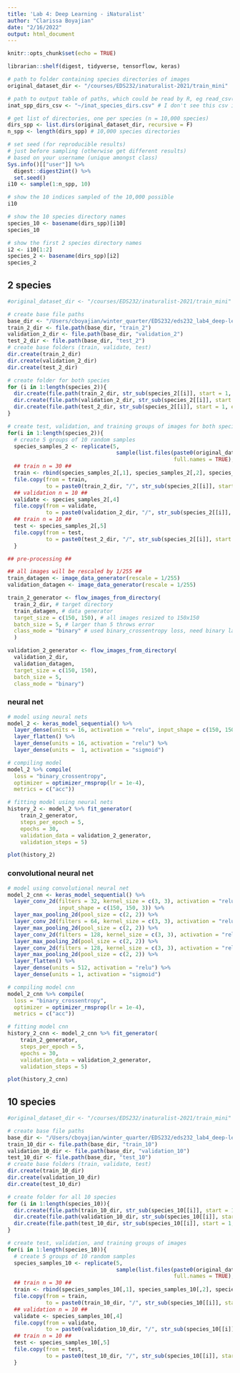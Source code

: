 ```yaml
---
title: 'Lab 4: Deep Learning - iNaturalist'
author: "Clarissa Boyajian"
date: "2/16/2022"
output: html_document
---
```


```r
knitr::opts_chunk$set(echo = TRUE)

librarian::shelf(digest, tidyverse, tensorflow, keras)

# path to folder containing species directories of images
original_dataset_dir <- "/courses/EDS232/inaturalist-2021/train_mini"

# path to output table of paths, which could be read by R, eg read_csv()
inat_spp_dirs_csv <- "~/inat_species_dirs.csv" # I don't see this csv in taylor??

# get list of directories, one per species (n = 10,000 species)
dirs_spp <- list.dirs(original_dataset_dir, recursive = F)
n_spp <- length(dirs_spp) # 10,000 species directories

# set seed (for reproducible results) 
# just before sampling (otherwise get different results)
# based on your username (unique amongst class)
Sys.info()[["user"]] %>% 
  digest::digest2int() %>% 
  set.seed()
i10 <- sample(1:n_spp, 10)

# show the 10 indices sampled of the 10,000 possible 
i10

# show the 10 species directory names
species_10 <- basename(dirs_spp)[i10]
species_10
```

```r
# show the first 2 species directory names
i2 <- i10[1:2]
species_2 <- basename(dirs_spp)[i2]
species_2
```

## 2 species

```r
#original_dataset_dir <- "/courses/EDS232/inaturalist-2021/train_mini"

# create base file paths
base_dir <- "/Users/cboyajian/winter_quarter/EDS232/eds232_lab4_deep-learning"
train_2_dir <- file.path(base_dir, "train_2")
validation_2_dir <- file.path(base_dir, "validation_2")
test_2_dir <- file.path(base_dir, "test_2")
# create base folders (train, validate, test)
dir.create(train_2_dir)
dir.create(validation_2_dir)
dir.create(test_2_dir)

# create folder for both species
for (i in 1:length(species_2)){
  dir.create(file.path(train_2_dir, str_sub(species_2[[i]], start = 1, end = 5)))
  dir.create(file.path(validation_2_dir, str_sub(species_2[[i]], start = 1, end = 5)))
  dir.create(file.path(test_2_dir, str_sub(species_2[[i]], start = 1, end = 5)))
}
```

```r
# create test, validation, and training groups of images for both species
for(i in 1:length(species_2)){
  # create 5 groups of 10 random samples
  species_samples_2 <- replicate(5, 
                                  sample(list.files(paste0(original_dataset_dir, "/", species_2[[i]]), 
                                                    full.names = TRUE), replace = FALSE, 10))
  ## train n = 30 ##
  train <- rbind(species_samples_2[,1], species_samples_2[,2], species_samples_2[,3])
  file.copy(from = train, 
            to = paste0(train_2_dir, "/", str_sub(species_2[[i]], start = 1, end = 5)))
  ## validation n = 10 ##
  validate <- species_samples_2[,4]
  file.copy(from = validate,
            to = paste0(validation_2_dir, "/", str_sub(species_2[[i]], start = 1, end = 5)))
  ## train n = 10 ##
  test <- species_samples_2[,5]
  file.copy(from = test,
            to = paste0(test_2_dir, "/", str_sub(species_2[[i]], start = 1, end = 5)))
  }
```

```r
## pre-processing ##

## all images will be rescaled by 1/255 ##
train_datagen <- image_data_generator(rescale = 1/255)
validation_datagen <- image_data_generator(rescale = 1/255)

train_2_generator <- flow_images_from_directory(
  train_2_dir, # target directory
  train_datagen, # data generator
  target_size = c(150, 150), # all images resized to 150x150
  batch_size = 5, # larger than 5 throws error
  class_mode = "binary" # used binary_crossentropy loss, need binary labels
  )

validation_2_generator <- flow_images_from_directory(
  validation_2_dir,
  validation_datagen,
  target_size = c(150, 150),
  batch_size = 5,
  class_mode = "binary")
```

### neural net

```r
# model using neural nets
model_2 <- keras_model_sequential() %>% 
  layer_dense(units = 16, activation = "relu", input_shape = c(150, 150, 3)) %>%
  layer_flatten() %>% 
  layer_dense(units = 16, activation = "relu") %>% 
  layer_dense(units =  1, activation = "sigmoid") 
```

```r
# compiling model
model_2 %>% compile(
  loss = "binary_crossentropy",
  optimizer = optimizer_rmsprop(lr = 1e-4),
  metrics = c("acc"))
```

```r
# fitting model using neural nets
history_2 <- model_2 %>% fit_generator(
    train_2_generator,
    steps_per_epoch = 5,
    epochs = 30,
    validation_data = validation_2_generator,
    validation_steps = 5)
```

```r
plot(history_2)
```


### convolutional neural net

```r
# model using convolutional neural net
model_2_cnn <- keras_model_sequential() %>% 
  layer_conv_2d(filters = 32, kernel_size = c(3, 3), activation = "relu",
                input_shape = c(150, 150, 3)) %>% 
  layer_max_pooling_2d(pool_size = c(2, 2)) %>% 
  layer_conv_2d(filters = 64, kernel_size = c(3, 3), activation = "relu") %>% 
  layer_max_pooling_2d(pool_size = c(2, 2)) %>% 
  layer_conv_2d(filters = 128, kernel_size = c(3, 3), activation = "relu") %>% 
  layer_max_pooling_2d(pool_size = c(2, 2)) %>% 
  layer_conv_2d(filters = 128, kernel_size = c(3, 3), activation = "relu") %>% 
  layer_max_pooling_2d(pool_size = c(2, 2)) %>% 
  layer_flatten() %>% 
  layer_dense(units = 512, activation = "relu") %>% 
  layer_dense(units = 1, activation = "sigmoid")
```

```r
# compiling model cnn
model_2_cnn %>% compile(
  loss = "binary_crossentropy",
  optimizer = optimizer_rmsprop(lr = 1e-4),
  metrics = c("acc"))
```

```r
# fitting model cnn
history_2_cnn <- model_2_cnn %>% fit_generator(
    train_2_generator,
    steps_per_epoch = 5,
    epochs = 30,
    validation_data = validation_2_generator,
    validation_steps = 5)
```

```r
plot(history_2_cnn)
```




## 10 species

```r
#original_dataset_dir <- "/courses/EDS232/inaturalist-2021/train_mini"

# create base file paths
base_dir <- "/Users/cboyajian/winter_quarter/EDS232/eds232_lab4_deep-learning"
train_10_dir <- file.path(base_dir, "train_10")
validation_10_dir <- file.path(base_dir, "validation_10")
test_10_dir <- file.path(base_dir, "test_10")
# create base folders (train, validate, test)
dir.create(train_10_dir)
dir.create(validation_10_dir)
dir.create(test_10_dir)

# create folder for all 10 species
for (i in 1:length(species_10)){
  dir.create(file.path(train_10_dir, str_sub(species_10[[i]], start = 1, end = 5)))
  dir.create(file.path(validation_10_dir, str_sub(species_10[[i]], start = 1, end = 5)))
  dir.create(file.path(test_10_dir, str_sub(species_10[[i]], start = 1, end = 5)))
}
```


```r
# create test, validation, and training groups of images
for(i in 1:length(species_10)){
  # create 5 groups of 10 random samples
  species_samples_10 <- replicate(5, 
                                  sample(list.files(paste0(original_dataset_dir, "/", species_10[[i]]), 
                                                    full.names = TRUE), replace = FALSE, 10))
  ## train n = 30 ##
  train <- rbind(species_samples_10[,1], species_samples_10[,2], species_samples_10[,3])
  file.copy(from = train, 
            to = paste0(train_10_dir, "/", str_sub(species_10[[i]], start = 1, end = 5)))
  ## validation n = 10 ##
  validate <- species_samples_10[,4]
  file.copy(from = validate,
            to = paste0(validation_10_dir, "/", str_sub(species_10[[i]], start = 1, end = 5)))
  ## train n = 10 ##
  test <- species_samples_10[,5]
  file.copy(from = test,
            to = paste0(test_10_dir, "/", str_sub(species_10[[i]], start = 1, end = 5)))
  }
```





